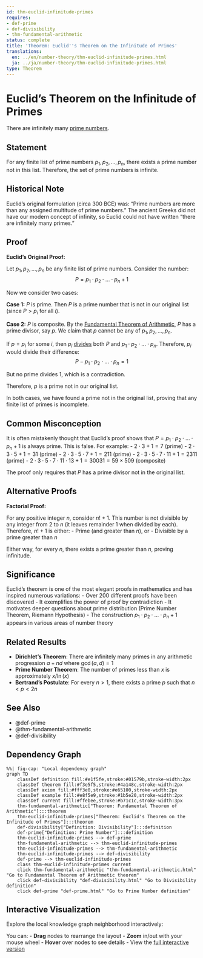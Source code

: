 ```yaml
---
id: thm-euclid-infinitude-primes
requires:
- def-prime
- def-divisibility
- thm-fundamental-arithmetic
status: complete
title: 'Theorem: Euclid''s Theorem on the Infinitude of Primes'
translations:
  en: ../en/number-theory/thm-euclid-infinitude-primes.html
  ja: ../ja/number-theory/thm-euclid-infinitude-primes.html
type: Theorem
---
```


# Euclid's Theorem on the Infinitude of Primes {#thm-euclid-infinitude-primes}

There are infinitely many [prime numbers](def-prime.qmd).

## Statement

For any finite list of prime numbers $p_1, p_2, \ldots, p_n$, there exists a prime number not in this list. Therefore, the set of prime numbers is infinite.

## Historical Note

Euclid's original formulation (circa 300 BCE) was: "Prime numbers are more than any assigned multitude of prime numbers." The ancient Greeks did not have our modern concept of infinity, so Euclid could not have written "there are infinitely many primes."

## Proof

**Euclid's Original Proof:**

Let $p_1, p_2, \ldots, p_n$ be any finite list of prime numbers. Consider the number:
$$P = p_1 \cdot p_2 \cdot \ldots \cdot p_n + 1$$

Now we consider two cases:

**Case 1:** $P$ is prime.
Then $P$ is a prime number that is not in our original list (since $P > p_i$ for all $i$).

**Case 2:** $P$ is composite.
By the [Fundamental Theorem of Arithmetic](thm-fundamental-arithmetic.qmd), $P$ has a prime divisor, say $p$. We claim that $p$ cannot be any of $p_1, p_2, \ldots, p_n$.

If $p = p_i$ for some $i$, then $p_i$ [divides](def-divisibility.qmd) both $P$ and $p_1 \cdot p_2 \cdot \ldots \cdot p_n$. Therefore, $p_i$ would divide their difference:
$$P - p_1 \cdot p_2 \cdot \ldots \cdot p_n = 1$$

But no prime divides 1, which is a contradiction.

Therefore, $p$ is a prime not in our original list.

In both cases, we have found a prime not in the original list, proving that any finite list of primes is incomplete.

## Common Misconception

It is often mistakenly thought that Euclid's proof shows that $P = p_1 \cdot p_2 \cdot \ldots \cdot p_n + 1$ is always prime. This is false. For example:
- $2 \cdot 3 + 1 = 7$ (prime)
- $2 \cdot 3 \cdot 5 + 1 = 31$ (prime)
- $2 \cdot 3 \cdot 5 \cdot 7 + 1 = 211$ (prime)
- $2 \cdot 3 \cdot 5 \cdot 7 \cdot 11 + 1 = 2311$ (prime)
- $2 \cdot 3 \cdot 5 \cdot 7 \cdot 11 \cdot 13 + 1 = 30031 = 59 \times 509$ (composite)

The proof only requires that $P$ has a prime divisor not in the original list.

## Alternative Proofs

**Factorial Proof:**

For any positive integer $n$, consider $n! + 1$. This number is not divisible by any integer from 2 to $n$ (it leaves remainder 1 when divided by each). Therefore, $n! + 1$ is either:
- Prime (and greater than $n$), or
- Divisible by a prime greater than $n$

Either way, for every $n$, there exists a prime greater than $n$, proving infinitude.

## Significance

Euclid's theorem is one of the most elegant proofs in mathematics and has inspired numerous variations:
- Over 200 different proofs have been discovered
- It exemplifies the power of proof by contradiction
- It motivates deeper questions about prime distribution (Prime Number Theorem, Riemann Hypothesis)
- The construction $p_1 \cdot p_2 \cdot \ldots \cdot p_n + 1$ appears in various areas of number theory

## Related Results

- **Dirichlet's Theorem**: There are infinitely many primes in any arithmetic progression $a + nd$ where $\gcd(a,d) = 1$
- **Prime Number Theorem**: The number of primes less than $x$ is approximately $x/\ln(x)$
- **Bertrand's Postulate**: For every $n > 1$, there exists a prime $p$ such that $n < p < 2n$

## See Also

- @def-prime
- @thm-fundamental-arithmetic
- @def-divisibility

## Dependency Graph

```mermaid
%%| fig-cap: "Local dependency graph"
graph TD
    classDef definition fill:#e1f5fe,stroke:#01579b,stroke-width:2px
    classDef theorem fill:#f3e5f5,stroke:#4a148c,stroke-width:2px
    classDef axiom fill:#fff3e0,stroke:#e65100,stroke-width:2px
    classDef example fill:#e8f5e9,stroke:#1b5e20,stroke-width:2px
    classDef current fill:#ffebee,stroke:#b71c1c,stroke-width:3px
    thm-fundamental-arithmetic["Theorem: Fundamental Theorem of Arithmetic"]:::theorem
    thm-euclid-infinitude-primes["Theorem: Euclid's Theorem on the Infinitude of Primes"]:::theorem
    def-divisibility["Definition: Divisibility"]:::definition
    def-prime["Definition: Prime Number"]:::definition
    thm-euclid-infinitude-primes --> def-prime
    thm-fundamental-arithmetic --> thm-euclid-infinitude-primes
    thm-euclid-infinitude-primes --> thm-fundamental-arithmetic
    thm-euclid-infinitude-primes --> def-divisibility
    def-prime --> thm-euclid-infinitude-primes
    class thm-euclid-infinitude-primes current
    click thm-fundamental-arithmetic "thm-fundamental-arithmetic.html" "Go to Fundamental Theorem of Arithmetic theorem"
    click def-divisibility "def-divisibility.html" "Go to Divisibility definition"
    click def-prime "def-prime.html" "Go to Prime Number definition"
```

## Interactive Visualization

Explore the local knowledge graph neighborhood interactively:

::: {.graph-viz data-id="thm-euclid-infinitude-primes" data-width="700" data-height="500"}
:::

You can:
- **Drag** nodes to rearrange the layout
- **Zoom** in/out with your mouse wheel
- **Hover** over nodes to see details
- View the [full interactive version](../../output/interactive/thm-euclid-infinitude-primes.html){target="_blank"}
